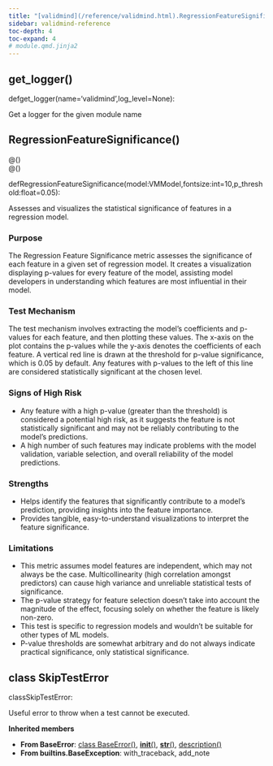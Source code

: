 ```yaml
---
title: "[validmind](/reference/validmind.html).RegressionFeatureSignificance"
sidebar: validmind-reference
toc-depth: 4
toc-expand: 4
# module.qmd.jinja2
---
```


## get_logger<span class='muted'>()</span>

<!-- signatures.jinja2 -->

::: {.signature}

<span class="kw">def</span><span class="name">get_logger</span>(<span class="params"><span class="n">name</span><span class="o">=</span><span class="s1">'validmind'</span><span class="muted">,</span></span><span class="params"><span class="n">log_level</span><span class="o">=</span><span class="kc">None</span></span>):

:::

<!-- docstring.jinja2 -->

Get a logger for the given module name

<!-- function.qmd.jinja2 -->

## RegressionFeatureSignificance[()]{.muted}

<!-- signatures.jinja2 -->

::: {.signature}

<div class="decorator">@<!-- types.jinja2 - format_type --><!-- types.jinja2 - format_type --><!-- types.jinja2 - format_type --><span class="n"></span><span class="p">(</span><span class="p">)</span></div><div class="decorator">@<!-- types.jinja2 - format_type --><!-- types.jinja2 - format_type --><!-- types.jinja2 - format_type --><span class="n"></span><span class="p">(</span><span class="p">)</span></div>
<span class="kw">def</span><span class="name">RegressionFeatureSignificance</span>(<span class="params"><span class="n">model</span><span class="p">:</span><!-- types.jinja2 - format_type --><span class="n">VMModel</span><span class="muted">,</span></span><span class="params"><span class="n">fontsize</span><span class="p">:</span><!-- types.jinja2 - format_type --><span class="nb">int</span><span class="o">=</span><span class="kc">10</span><span class="muted">,</span></span><span class="params"><span class="n">p_threshold</span><span class="p">:</span><!-- types.jinja2 - format_type --><span class="nb">float</span><span class="o">=</span><span class="kc">0.05</span></span>):

:::

<!-- docstring.jinja2 -->

Assesses and visualizes the statistical significance of features in a regression model.

### Purpose

The Regression Feature Significance metric assesses the significance of each feature in a given set of regression model. It creates a visualization displaying p-values for every feature of the model, assisting model developers in understanding which features are most influential in their model.

### Test Mechanism

The test mechanism involves extracting the model's coefficients and p-values for each feature, and then plotting these values. The x-axis on the plot contains the p-values while the y-axis denotes the coefficients of each feature. A vertical red line is drawn at the threshold for p-value significance, which is 0.05 by default. Any features with p-values to the left of this line are considered statistically significant at the chosen level.

### Signs of High Risk

- Any feature with a high p-value (greater than the threshold) is considered a potential high risk, as it suggests the feature is not statistically significant and may not be reliably contributing to the model's predictions.
- A high number of such features may indicate problems with the model validation, variable selection, and overall reliability of the model predictions.

### Strengths

- Helps identify the features that significantly contribute to a model's prediction, providing insights into the feature importance.
- Provides tangible, easy-to-understand visualizations to interpret the feature significance.

### Limitations

- This metric assumes model features are independent, which may not always be the case. Multicollinearity (high correlation amongst predictors) can cause high variance and unreliable statistical tests of significance.
- The p-value strategy for feature selection doesn't take into account the magnitude of the effect, focusing solely on whether the feature is likely non-zero.
- This test is specific to regression models and wouldn't be suitable for other types of ML models.
- P-value thresholds are somewhat arbitrary and do not always indicate practical significance, only statistical significance.

<!-- class.qmd.jinja2 -->

## [class]{.muted} SkipTestError

<!-- signatures.jinja2 -->

::: {.signature}

<span class="kw">class</span><span class="name">SkipTestError</span>:

:::

<!-- docstring.jinja2 -->

Useful error to throw when a test cannot be executed.

**Inherited members**

- **From BaseError**: [class BaseError[()]{.muted}](#class-baseerror), [__init__[()]{.muted}](#__init__), [__str__[()]{.muted}](#__str__), [description[()]{.muted}](#description)
- **From builtins.BaseException**: with_traceback, add_note
